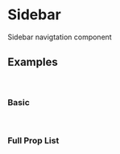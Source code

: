 <!--- Touchable.stories.mdx -->



<Meta title="Components/Sidebar" component={Sidebar}/>

# Sidebar

Sidebar navigtation component

## Examples

<br/>

### Basic
<Preview>
  <Story name="Basic">
    <Basic />
  </Story>
</Preview>

<br/>

### Full Prop List

<Props of={Basic} />

